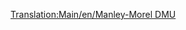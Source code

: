 [[Translation:Main/en/Manley-Morel DMU]]{{Template:<!--Trains-->pociągi/Pl
|Image=[[File:en/Manleymoreldmu.png]]
|Cost=£12,890 ($25.780)
|Speed=112 km/h (70 mph, 31 m/s)
|Weight=32 t
|Power=600 hp (447 kW)
|Annual=£1,278 ($2.556)
|Designed=1957
|Lifespan=12
|Capacity=76 passengers
|Description=Manley-Morel DMU to jednostka Diesla Multiple, która domyślnie jest wyposażona w dwie jednostki i przewozi pasażerów.

Pociągi te nadają się tylko do lekkiego transportu pasażerskiego, ponieważ brakuje im mocy do transportu cięższych towarów i ciągnięcia większej liczby wagonów. Możesz dodać więcej jednostek, aby zwiększyć moc i pojemność (w prawdziwym stylu DMU), ale nadal jesteś ograniczony do 70 mph , więc lepszym rozwiązaniem byłoby poczekać, aż [[Main/pl/SH "125"|SH "125"]] stanie się dostępny w 1977 roku i użyć tego.

Słowo ostrzeżenia, gdy szybsze pociągi przybędą do dużej sieci, może się okazać, że utknęły za wolniejszymi jednostkami, spowalniając całą sieć, więc albo powinieneś ulepszyć całą działkę, trzymaj DMU na oddzielnym odcinku toru lub zbuduj [[Main/en/Double-Tracks|overtaking sections]] .

Ten pociąg jest przestarzały , [[Main/pl/Dash|"Dash"]] który został wprowadzony w 1984 r., 5 mil na godzinę <small>''(mph)''</small> szybszy i o 100 KM mocniejszy - nie brzmi zbyt wiele, ale zdziwiłbyś się, jak szybko wystartują!

|Real-life=To jest wersja Transport Tycoon [http://en.wikipedia.org/wiki/BR_Class_101 Metro-Cammell Class 101 DMU] , która została wprowadzona w ramach planu modernizacji kolei brytyjskich z 1956 r., Mającego zastąpić lokomotywy parowe na lokalnych i linie półwyrażalne. Jest reprezentatywny dla ogólnego stylu DMU wprowadzonych na przełomie lat 50. i 60. XX wieku. Niewiarygodnie, pomimo 12-letniej żywotności TTD, maszyny te wciąż krążyły po brytyjskiej wsi jeszcze w 2003 roku! Nadal działają na zachowanych liniach kolejowych.
}}